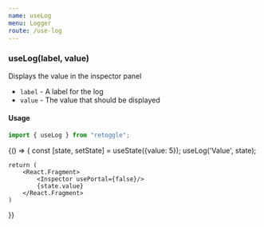 ```yaml
---
name: useLog
menu: Logger
route: /use-log
---
```



### useLog(label, value)

Displays the value in the inspector panel

- `label` - A label for the log
- `value` - The value that should be displayed

#### Usage

```javascript
import { useLog } from "retoggle";
```

<Playground>
{() => {
    const [state, setState] = useState({value: 5});
    useLog('Value', state);

    return (
        <React.Fragment>
            <Inspector usePortal={false}/>
            {state.value}
        </React.Fragment>
    )

}}

</Playground>
